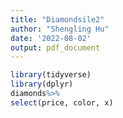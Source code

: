 ```yaml
---
title: "Diamondsile2"
author: "Shengling Hu"
date: '2022-08-02'
output: pdf_document
---
```

```r
library(tidyverse)
library(dplyr)
diamonds%>%
select(price, color, x)
```

